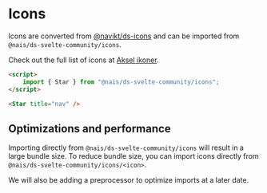# Icons

Icons are converted from [@navikt/ds-icons](https://github.com/navikt/aksel/tree/main/%40navikt/icons) and can be imported from `@nais/ds-svelte-community/icons`.

Check out the full list of icons at [Aksel ikoner](https://aksel.nav.no/ikoner).

```html
<script>
	import { Star } from "@nais/ds-svelte-community/icons";
</script>

<Star title="nav" />
```

## Optimizations and performance

Importing directly from `@nais/ds-svelte-community/icons` will result in a large bundle size. To reduce bundle size, you can import icons directly from `@nais/ds-svelte-community/icons/<icon>`.

We will also be adding a preprocessor to optimize imports at a later date.
